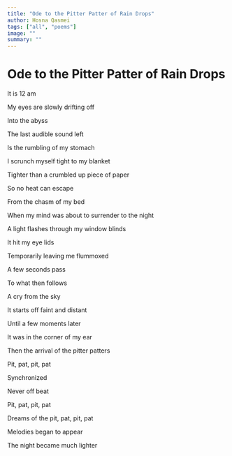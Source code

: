 ```yaml
---
title: "Ode to the Pitter Patter of Rain Drops"
author: Hosna Qasmei
tags: ["all", "poems"]
image: ""
summary: ""
---
```


# Ode to the Pitter Patter of Rain Drops

It is 12 am

My eyes are slowly drifting off

Into the abyss

The last audible sound left

Is the rumbling of my stomach

I scrunch myself tight to my blanket

Tighter than a crumbled up piece of paper

So no heat can escape

From the chasm of my bed

When my mind was about to surrender to the night

A light flashes through my window blinds

It hit my eye lids

Temporarily leaving me flummoxed

A few seconds pass

To what then follows

A cry from the sky

It starts off faint and distant

Until a few moments later

It was in the corner of my ear

Then the arrival of the pitter patters

Pit, pat, pit, pat

Synchronized

Never off beat

Pit, pat, pit, pat

Dreams of the pit, pat, pit, pat

Melodies began to appear

The night became much lighter

